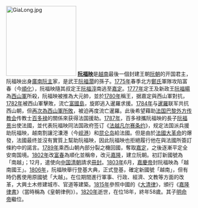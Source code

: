 [[File:GiaLong.jpg|190x190px]]
'''[[阮福映|阮福映]]'''是[[越南|越南]]最後一個封建王朝[[阮朝|阮朝]]的开国君主，阮福映出身[[阮主|廣南阮主]]家，是武王[[阮福濶|阮福濶]]的孫子。[[1775年|1775年]]春季北方[[鄭主|鄭氏]]軍隊攻陷富春（今[[順化|順化]]），阮福映隨其叔定王[[阮福淳|阮福淳]]南逃至[[嘉定|嘉定]]。[[1777年|1777年]]定王及新政王[[阮福暘|阮福暘]]為[[西山朝|西山軍]]所殺，阮福映被推為大元帥，並於[[1780年|1780年]]稱王，据嘉定與西山軍對抗，[[1782年|1782年]]被西山軍擊敗，流亡[[富國島|富國島]]，旋即逃入暹羅求援。[[1784年|1784年]]与[[暹羅|暹羅]]联军共抗西山朝，但[[瀝涔𣒱蔑之戰|再次為西山軍所敗]]，被迫再度流亡暹羅。此後希望藉助[[法国|法国]][[巴黎外方传教会|巴黎外方传教会]]传教士[[百多禄|百多禄]]的關係來获得法国援助。[[1787年|1787年]]，百多禄攜阮福映的長子[[阮福景|阮福景]]出使法國，並代表阮福映同法国政府签订《[[法越凡尔赛条约|法越凡尔赛条约]]》，规定法国派兵援助阮福映，越南割讓沱灢港（今[[岘港|岘港]]）和[[昆仑岛|昆仑岛]]給法國。但是由於[[法國大革命|法國大革命]]的爆發，法國最终並沒有實質上幫助阮福映，因此阮福映也拒絕履行他在與法國所簽訂條約中的諾言。[[1789年|1789年]]乘西山朝內部分裂之機回國，奪取[[胡志明市|嘉定]]，之後逐漸平定全安南国境。[[1802年|1802年]]改[[富春|富春]]為順化並稱帝，改元[[嘉隆|嘉隆]]，建立阮朝。初訂新國號為「南越」；12月，遣使向[[中国|中国]][[清朝|清朝]]請求[[冊封|冊封]]。[[1803年|1803年]]6月，[[嘉慶帝|嘉慶帝]]封阮福映為「越南國王」。[[1806年|1806年]]，阮福映舉行登基大典，正式登基，確定新國號「越南」，但有時仍舊使用原國號「大越」。在位期間進行軍事、行政、經濟、文教等方面的改革，大興土木修建城市、官道等建築。[[1815年|1815年]]參照中國的《[[大清律|大清律]]》，頒行《[[嘉隆律書|嘉隆律書]]》（當時稱為《皇朝律例》）。[[1820年|1820年]]逝世，在位18年，終年58歲。其子[[明命帝|明命帝]]繼位。